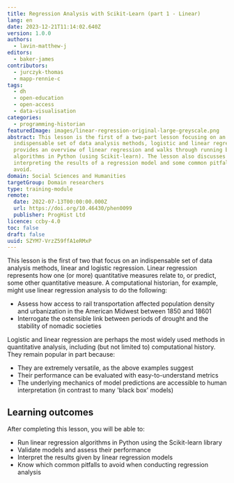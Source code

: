 ```yaml
---
title: Regression Analysis with Scikit-Learn (part 1 - Linear)
lang: en
date: 2023-12-21T11:14:02.640Z
version: 1.0.0
authors:
  - lavin-matthew-j
editors:
  - baker-james
contributors:
  - jurczyk-thomas
  - mapp-rennie-c
tags:
  - dh
  - open-education
  - open-access
  - data-visualisation
categories:
  - programming-historian
featuredImage: images/linear-regression-original-large-greyscale.png
abstract: This lesson is the first of a two-part lesson focusing on an
  indispensable set of data analysis methods, logistic and linear regression. It
  provides an overview of linear regression and walks through running both
  algorithms in Python (using Scikit-learn). The lesson also discusses
  interpreting the results of a regression model and some common pitfalls to
  avoid.
domain: Social Sciences and Humanities
targetGroup: Domain researchers
type: training-module
remote:
  date: 2022-07-13T00:00:00.000Z
  url: https://doi.org/10.46430/phen0099
  publisher: ProgHist Ltd
licence: ccby-4.0
toc: false
draft: false
uuid: SZYM7-VrzZ59ffA1eRMxP
---
```

This lesson is the first of two that focus on an indispensable set of data analysis methods, linear and logistic regression. Linear regression represents how one (or more) quantitative measures relate to, or predict, some other quantitative measure. A computational historian, for example, might use linear regression analysis to do the following: 

- Assess how access to rail transportation affected population density and urbanization in the American Midwest between 1850 and 18601
- Interrogate the ostensible link between periods of drought and the stability of nomadic societies

Logistic and linear regression are perhaps the most widely used methods in quantitative analysis, including (but not limited to) computational history. They remain popular in part because:

- They are extremely versatile, as the above examples suggest
- Their performance can be evaluated with easy-to-understand metrics
- The underlying mechanics of model predictions are accessible to human interpretation (in contrast to many 'black box' models)

## Learning outcomes

After completing this lesson, you will be able to:

- Run linear regression algorithms in Python using the Scikit-learn library
- Validate models and assess their performance
- Interpret the results given by linear regression models
- Know which common pitfalls to avoid when conducting regression analysis

<ExternalResource title="Interested in learning more?" subtitle="Check out this lesson on Programming Historian's website" url="https://doi.org/10.46430/phen0099" />